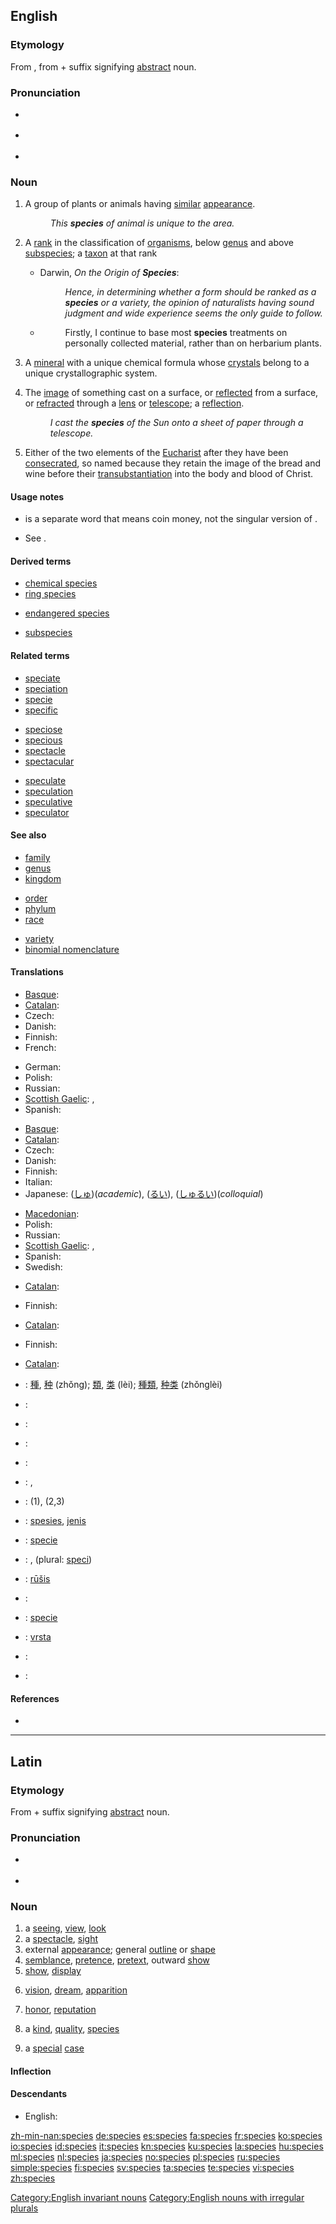 ==English==
{{wikipedia}}

===Etymology===
From {{etyl|la}} {{term|species|speciēs|appearance; quality|lang=la}}, from {{term|specio|speciō|see|lang=la}} + {{term|-ies|-iēs|lang=la}} suffix signifying [[abstract]] noun.

===Pronunciation===
* {{a|RP}} {{IPA|/ˈspiːʃiːz/}}
* {{a|US}} {{IPA|/ˈspiːsiːz/|/ˈspiːʃiːz/}}
* {{audio|en-us-species.ogg|Audio (US)}}

===Noun===
{{en-noun|species}}

# A group of plants or animals having [[similar]] [[appearance]].
#: ''This '''species''' of animal is unique to the area.''
# {{context|biology|taxonomy}} A [[rank]] in the classification of [[organism]]s, below [[genus]] and above [[subspecies]]; a [[taxon]] at that rank
#* Darwin, ''On the Origin of '''Species''''':
#*: ''Hence, in determining whether a form should be ranked as a '''species''' or a variety, the opinion of naturalists having sound judgment and wide experience seems the only guide to follow.''
#* {{RQ:Schuster Hepaticae V|vii}}
#*: Firstly, I continue to base most '''species''' treatments on personally collected material, rather than on herbarium plants.
# {{mineralogy}} A [[mineral]] with a unique chemical formula whose [[crystals]] belong to a unique crystallographic system.
# {{obsolete}} The [[image]] of something cast on a surface, or [[reflected]] from a surface, or [[refracted]] through a [[lens]] or [[telescope]]; a [[reflection]].
#: ''I cast the '''species''' of the Sun onto a sheet of paper through a telescope.''
# {{Roman Catholicism}} Either of the two elements of the [[Eucharist]] after they have been [[consecrated]], so named because they retain the image of the bread and wine before their [[transubstantiation]] into the body and blood of Christ.

====Usage notes====
* {{term|specie}} is a separate word that means coin money, not the singular version of {{term|species}}.
* {{sense|biology, taxonomy, rank in the classification of organisms}} See {{term|species name}}.

====Derived terms====
{{top3}}
* [[chemical species]]
* [[ring species]]
{{mid3}}
* [[endangered species]]
{{mid3}}
* [[subspecies]]
{{bottom}}

====Related terms====
{{top3}}
* [[speciate]]
* [[speciation]]
* [[specie]]
* [[specific]]
{{mid3}}
* [[speciose]]
* [[specious]]
* [[spectacle]]
* [[spectacular]]
{{mid3}}
* [[speculate]]
* [[speculation]]
* [[speculative]]
* [[speculator]]
{{bottom}}

====See also====
{{top3}}
* [[family]]
* [[genus]]
* [[kingdom]]
{{mid3}}
* [[order]]
* [[phylum]]
* [[race]]
{{mid3}}
* [[variety]]
* [[binomial nomenclature]]
{{bottom}}

====Translations====
{{trans-top|group of plants or animals having similar appearance}}
* [[Basque]]: {{t|eu|espezie|xs=Basque}}
* [[Catalan]]: {{t-|ca|espècie|f}}
* Czech: {{t+|cs|druh}}
* Danish: {{t+|da|art|c}}
* Finnish: {{t+|fi|laji}}
* French: {{t+|fr|espèce|f}}
{{trans-mid}}
* German: {{t+|de|Gattung|f}}
* Polish: {{t+|pl|gatunek|m}}
* Russian: {{t+|ru|вид|m|tr=vid}}
* [[Scottish Gaelic]]: {{t-|gd|gnè|f|xs=Scottish Gaelic}},  {{t-|gd|seòrsa|m|xs=Scottish Gaelic}}
* Spanish: {{t+|es|especie}}
{{trans-bottom}}

{{trans-top|rank in a taxonomic classification}}
* [[Basque]]: {{t|eu|espezie|xs=Basque}}
* [[Catalan]]: {{t-|ca|espècie|f}}
* Czech: {{t+|cs|druh|m}}
* Danish: {{t+|da|art|c}}
* Finnish: {{t+|fi|laji}}
* Italian: {{t+|it|specie|f}}
* Japanese: {{t+|ja|種|tr=shu}} ([[しゅ]])(''academic''), {{t+|ja|類|tr=rui}} ([[るい]]), {{t+|ja|種類|tr=shurui}} ([[しゅるい]])(''colloquial'')
{{trans-mid}}
* [[Macedonian]]: {{t-|mk|вид|m|tr=vid}}
* Polish: {{t+|pl|gatunek|m}}
* Russian: {{t+|ru|вид|tr=vid}}
* [[Scottish Gaelic]]: {{t-|gd|gnè|f|xs=Scottish Gaelic}},  {{t-|gd|seòrsa|m|xs=Scottish Gaelic}}
* Spanish: {{t+|es|especie}}
* Swedish: {{t+|sv|art|c}}
{{trans-bottom}}

{{trans-top|mineralogy: mineral with a unique chemical formula}}
* [[Catalan]]: {{t-|ca|espècie|f}}
{{trans-mid}}
* Finnish: {{t-|fi|kivilaji}}
{{trans-bottom}}

{{trans-top|the image of an object}}
* [[Catalan]]: {{t-|ca|espècie|f}}
{{trans-mid}}
* Finnish: {{t-|fi|heijastus}}
{{trans-bottom}}

{{trans-top|the Eucharist after consecration in Catholicism}}
* [[Catalan]]: {{t-|ca|espècie|f}}
{{trans-mid}}
{{trans-bottom}}

{{checktrans-top}}
* {{ttbc|Chinese}}: [[種]], [[种]] (zhǒng); [[類]], [[类]] (lèi); [[種類]], [[种类]] (zhǒnglèi)
* {{ttbc|Danish}}: {{t+|da|art|c}}
* {{ttbc|Dutch}}: {{t+|nl|soort|f}}
* {{ttbc|Esperanto}}: {{t-|eo|specio|xs=Esperanto}}
* {{ttbc|French}}: {{t+|fr|espèce|f}}
* {{ttbc|German}}: {{t+|de|Art|f}}, {{t|de|Spezies|f}}
* {{ttbc|Hungarian}}: {{t+|hu|fajta}} (1), {{t+|hu|faj}} (2,3)
* {{ttbc|Indonesian}}: [[spesies]], [[jenis]]
* {{ttbc|Interlingua}}: [[specie]]
{{checktrans-mid}}
* {{ttbc|Italian}}: {{t+|it|specie|f}}, (plural: [[speci]])
* {{ttbc|Lithuanian}}: [[rūšis]] {{f}}
* {{ttbc|Portuguese}}: {{t|pt|espécie|f}}
* {{ttbc|Romanian}}: [[specie]] {{f}}
* {{ttbc|Slovene}}: [[vrsta]] {{f}}
* {{ttbc|Spanish}}: {{t+|es|especie|f}}
* {{ttbc|Swedish}}: {{t+|sv|art|c}}
{{checktrans-bottom}}

====References====
* {{R:OED2}}

[[Category:English invariant nouns]]
[[Category:English nouns with irregular plurals]]

----

==Latin==
{{wikipedia|Species (taxinomia)|lang=la}}

===Etymology===
From {{term|specio|speciō|see|lang=la}} + {{term|-ies|-iēs|lang=la}} suffix signifying [[abstract]] noun.

===Pronunciation===
* {{a|Classical}} {{IPA|/ˈspe.ki.eːs/|lang=la}}
*: {{audio|la-cls-species.ogg|Audio (Classical)}}
* {{a|Ecclesiastical}} {{IPA|/ˈspe.tʃi.ɛs/|lang=la}}
*: {{audio|La-species.OGG|Audio (Ecclesiastical)}}

===Noun===
{{la-noun|speciēs|speciei|speciēī|f|fifth}}

# a [[seeing]], [[view]], [[look]]
# a [[spectacle]], [[sight]]
# external [[appearance]]; general [[outline]] or [[shape]]
# [[semblance]], [[pretence]], [[pretext]], outward [[show]]
# [[show]], [[display]]
# {{figurative|lang=la}} [[vision]], [[dream]], [[apparition]]
# {{figurative|lang=la}} [[honor]], [[reputation]]
# {{figurative|lang=la}} a [[kind]], [[quality]], [[#English|species]]
# {{legal|later|lang=la}} a [[special]] [[case]]

====Inflection====
{{la-decl-5th|speci}}

====Descendants====
* English: {{l|en|species}}

[[zh-min-nan:species]]
[[de:species]]
[[es:species]]
[[fa:species]]
[[fr:species]]
[[ko:species]]
[[io:species]]
[[id:species]]
[[it:species]]
[[kn:species]]
[[ku:species]]
[[la:species]]
[[hu:species]]
[[ml:species]]
[[nl:species]]
[[ja:species]]
[[no:species]]
[[pl:species]]
[[ru:species]]
[[simple:species]]
[[fi:species]]
[[sv:species]]
[[ta:species]]
[[te:species]]
[[vi:species]]
[[zh:species]]